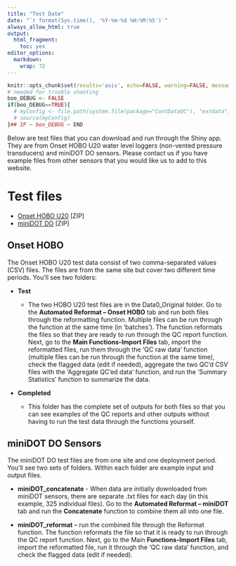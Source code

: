 ```yaml
---
title: "Test Date"
date: "`r format(Sys.time(), '%Y-%m-%d %H:%M:%S')`"
always_allow_html: true
output:
  html_fragment:
    toc: yes
editor_options: 
  markdown: 
    wrap: 72
---
```


```r
knitr::opts_chunk$set(results='asis', echo=FALSE, warning=FALSE, message = FALSE)
# needed for trouble shooting
boo_DEBUG <- FALSE
if(boo_DEBUG==TRUE){
  # myConfig <- file.path(system.file(package="ContDataQC"), "extdata", "config.ORIG.R")
  # source(myConfig)
}## IF ~ boo_DEBUG ~ END
```

Below are test files that you can download and run through the Shiny app. They are from Onset HOBO U20 water level loggers (non-vented pressure transducers) and miniDOT DO sensors. Please contact us if you have example files from other sensors that you would like us to add to this website.

# Test files
* [Onset HOBO U20](TestData_HOBOU20_20220822.zip) [ZIP]
* [miniDOT DO](TestData_miniDOT.zip) [ZIP]

## Onset HOBO
The Onset HOBO U20 test data consist of two comma-separated values (CSV) files. The files are from the same site but cover two different time periods. You'll see two folders:

* **Test**

  + The two HOBO U20 test files are in the Data0_Original folder. Go to the **Automated Reformat – Onset HOBO** tab and run both files through the reformatting function. Multiple files can be run through the function at the same time (in ‘batches’). The function reformats the files so that they are ready to run through the QC report function. Next, go to the **Main Functions-Import Files** tab, import the reformatted files, run them through the ‘QC raw data’ function (multiple files can be run through the function at the same time), check the flagged data (edit if needed),  aggregate the two QC’d CSV files with the ‘Aggregate QC’ed data’ function, and run the ‘Summary Statistics’ function to summarize the data. 
  
* **Completed**

    + This folder has the complete set of outputs for both files so that you can see examples of the QC reports and other outputs without having to run the test data through the functions yourself. 

## miniDOT DO Sensors

The miniDOT DO test files are from one site and one deployment period.
You’ll see two sets of folders. Within each folder are example input and output files.

* **miniDOT_concatenate** - When data are initially downloaded from miniDOT sensors, there are separate .txt files for each day (in this example, 325 individual files). Go to the **Automated Reformat – miniDOT** tab and run the **Concatenate** function to combine them all into one file. 

*	**miniDOT_reformat** – run the combined file through the Reformat function. The function reformats the file so that it is ready to run through the QC report function. Next, go to the Main **Functions-Import Files** tab, import the reformatted file, run it through the ‘QC raw data’ function, and check the flagged data (edit if needed).
